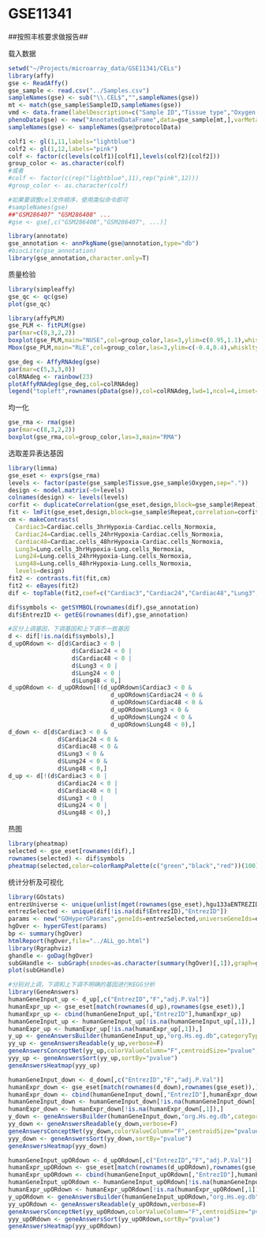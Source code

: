 GSE11341
========================================================

##按照丰核要求做报告##

载入数据
```r
setwd("~/Projects/microarray_data/GSE11341/CELs")
library(affy)
gse <- ReadAffy()
gse_sample <- read.csv("../Samples.csv")
sampleNames(gse) <- sub("\\.CEL$","",sampleNames(gse))
mt <- match(gse_sample$SampleID,sampleNames(gse))
vmd <- data.frame(labelDescription=c("Sample ID","Tissue type","Oxygen status","Repeat times"))
phenoData(gse) <- new("AnnotatedDataFrame",data=gse_sample[mt,],varMetadata=vmd)
sampleNames(gse) <- sampleNames(gse@protocolData)

colf1 <- gl(1,11,labels="lightblue")
colf2 <- gl(1,12,labels="pink")
colf <- factor(c(levels(colf1)[colf1],levels(colf2)[colf2]))
group_color <- as.character(colf)
#或者
#colf <- factor(c(rep("lightblue",11),rep("pink",12)))
#group_color <- as.character(colf)

#如果要调整cel文件顺序，使用类似命令即可
#sampleNames(gse)
##"GSM286407" "GSM286408" ...
#gse <- gse[,c("GSM286408","GSM286407", ...)]

library(annotate)
gse_annotation <- annPkgName(gse@annotation,type="db")
#biocLite(gse_annotation)
library(gse_annotation,character.only=T)
```

质量检验

```r
library(simpleaffy)
gse_qc <- qc(gse)
plot(gse_qc)

library(affyPLM)
gse_PLM <- fitPLM(gse)
par(mar=c(8,3,2,2))
boxplot(gse_PLM,main="NUSE",col=group_color,las=3,ylim=c(0.95,1.1),whisklty=0)
Mbox(gse_PLM,main="RLE",col=group_color,las=3,ylim=c(-0.4,0.4),whisklty=0)

gse_deg <- AffyRNAdeg(gse)
par(mar=c(5,3,3,0))
colRNAdeg <- rainbow(23)
plotAffyRNAdeg(gse_deg,col=colRNAdeg)
legend("topleft",rownames(pData(gse)),col=colRNAdeg,lwd=1,ncol=4,inset=0.05,cex=0.5)
```

均一化

```r
gse_rma <- rma(gse)
par(mar=c(8,3,2,2))
boxplot(gse_rma,col=group_color,las=3,main="RMA")
```

选取差异表达基因

```r
library(limma)
gse_eset <- exprs(gse_rma)
levels <- factor(paste(gse_sample$Tissue,gse_sample$Oxygen,sep="."))
design <- model.matrix(~0+levels)
colnames(design) <- levels(levels)
corfit <- duplicateCorrelation(gse_eset,design,block=gse_sample$Repeat)
fit <- lmFit(gse_eset,design,block=gse_sample$Repeat,correlation=corfit$consensus.correlation)
cm <- makeContrasts(
  Cardiac3=Cardiac.cells_3hrHypoxia-Cardiac.cells_Normoxia,
  Cardiac24=Cardiac.cells_24hrHypoxia-Cardiac.cells_Normoxia,
  Cardiac48=Cardiac.cells_48hrHypoxia-Cardiac.cells_Normoxia,
  Lung3=Lung.cells_3hrHypoxia-Lung.cells_Normoxia,
  Lung24=Lung.cells_24hrHypoxia-Lung.cells_Normoxia,
  Lung48=Lung.cells_48hrHypoxia-Lung.cells_Normoxia,
  levels=design)
fit2 <- contrasts.fit(fit,cm)
fit2 <- eBayes(fit2)
dif <- topTable(fit2,coef=c("Cardiac3","Cardiac24","Cardiac48","Lung3","Lung24","Lung48"),number=335)

dif$symbols <- getSYMBOL(rownames(dif),gse_annotation)
dif$EntrezID <- getEG(rownames(dif),gse_annotation)

#区分上调基因，下调基因和上下调不一致基因
d <- dif[!is.na(dif$symbols),]
d_upORdown <- d[d$Cardiac3 < 0 |
                  d$Cardiac24 < 0 |
                  d$Cardiac48 < 0 |
                  d$Lung3 < 0 |
                  d$Lung24 < 0 |
                  d$Lung48 < 0,]
d_upORdown <- d_upORdown[!(d_upORdown$Cardiac3 < 0 &
                             d_upORdown$Cardiac24 < 0 &
                             d_upORdown$Cardiac48 < 0 &
                             d_upORdown$Lung3 < 0 &
                             d_upORdown$Lung24 < 0 &
                             d_upORdown$Lung48 < 0),]
d_down <- d[d$Cardiac3 < 0 &
              d$Cardiac24 < 0 &
              d$Cardiac48 < 0 &
              d$Lung3 < 0 &
              d$Lung24 < 0 &
              d$Lung48 < 0,]
d_up <- d[!(d$Cardiac3 < 0 |
              d$Cardiac24 < 0 |
              d$Cardiac48 < 0 |
              d$Lung3 < 0 |
              d$Lung24 < 0 |
              d$Lung48 < 0),]
```

热图

```r
library(pheatmap)
selected <- gse_eset[rownames(dif),]
rownames(selected) <- dif$symbols
pheatmap(selected,color=colorRampPalette(c("green","black","red"))(100),border_color=NA)
```

统计分析及可视化

```r
library(GOstats)
entrezUniverse <- unique(unlist(mget(rownames(gse_eset),hgu133aENTREZID)))
entrezSelected <- unique(dif[!is.na(dif$EntrezID),"EntrezID"])
params <- new("GOHyperGParams",geneIds=entrezSelected,universeGeneIds=entrezUniverse,annotation=gse_annotation,ontology="BP",pvalueCutoff=0.001,conditional=F,testDirection="over")
hgOver <- hyperGTest(params)
bp <- summary(hgOver)
htmlReport(hgOver,file="../ALL_go.html")
library(Rgraphviz)
ghandle <- goDag(hgOver)
subGHandle <- subGraph(snodes=as.character(summary(hgOver)[,1]),graph=ghandle)
plot(subGHandle)

#分别对上调，下调和上下调不明确的基因进行KEGG分析
library(GeneAnswers)
humanGeneInput_up <- d_up[,c("EntrezID","F","adj.P.Val")]
humanExpr_up <- gse_eset[match(rownames(d_up),rownames(gse_eset)),]
humanExpr_up <- cbind(humanGeneInput_up[,"EntrezID"],humanExpr_up)
humanGeneInput_up <- humanGeneInput_up[!is.na(humanGeneInput_up[,1]),]
humanExpr_up <- humanExpr_up[!is.na(humanExpr_up[,1]),]
y_up <- geneAnswersBuilder(humanGeneInput_up,"org.Hs.eg.db",categoryType="KEGG",testType="hyperG",pvalueT=0.1,geneExpressionProfile=humanExpr_up,verbose=F)
yy_up <- geneAnswersReadable(y_up,verbose=F)
geneAnswersConceptNet(yy_up,colorValueColumn="F",centroidSize="pvalue",output="interactive")
yyy_up <- geneAnswersSort(yy_up,sortBy="pvalue")
geneAnswersHeatmap(yyy_up)

humanGeneInput_down <- d_down[,c("EntrezID","F","adj.P.Val")]
humanExpr_down <- gse_eset[match(rownames(d_down),rownames(gse_eset)),]
humanExpr_down <- cbind(humanGeneInput_down[,"EntrezID"],humanExpr_down)
humanGeneInput_down <- humanGeneInput_down[!is.na(humanGeneInput_down[,1]),]
humanExpr_down <- humanExpr_down[!is.na(humanExpr_down[,1]),]
y_down <- geneAnswersBuilder(humanGeneInput_down,"org.Hs.eg.db",categoryType="KEGG",testType="hyperG",pvalueT=0.1,geneExpressionProfile=humanExpr_down,verbose=F)
yy_down <- geneAnswersReadable(y_down,verbose=F)
geneAnswersConceptNet(yy_down,colorValueColumn="F",centroidSize="pvalue",output="interactive")
yyy_down <- geneAnswersSort(yy_down,sortBy="pvalue")
geneAnswersHeatmap(yyy_down)

humanGeneInput_upORdown <- d_upORdown[,c("EntrezID","F","adj.P.Val")]
humanExpr_upORdown <- gse_eset[match(rownames(d_upORdown),rownames(gse_eset)),]
humanExpr_upORdown <- cbind(humanGeneInput_upORdown[,"EntrezID"],humanExpr_upORdown)
humanGeneInput_upORdown <- humanGeneInput_upORdown[!is.na(humanGeneInput_upORdown[,1]),]
humanExpr_upORdown <- humanExpr_upORdown[!is.na(humanExpr_upORdown[,1]),]
y_upORdown <- geneAnswersBuilder(humanGeneInput_upORdown,"org.Hs.eg.db",categoryType="KEGG",testType="hyperG",pvalueT=0.1,geneExpressionProfile=humanExpr_upORdown,verbose=F)
yy_upORdown <- geneAnswersReadable(y_upORdown,verbose=F)
geneAnswersConceptNet(yy_upORdown,colorValueColumn="F",centroidSize="pvalue",output="interactive")
yyy_upORdown <- geneAnswersSort(yy_upORdown,sortBy="pvalue")
geneAnswersHeatmap(yyy_upORdown)
```